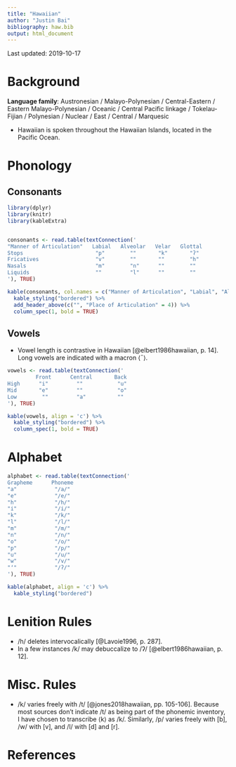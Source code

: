 ---
title: "Hawaiian"
author: "Justin Bai"
bibliography: haw.bib
output: html_document
---

Last updated: 2019-10-17

# Background

**Language family**: Austronesian / Malayo-Polynesian / Central-Eastern / Eastern Malayo-Polynesian / Oceanic / Central Pacific linkage / Tokelau-Fijian / Polynesian / Nuclear / East / Central / Marquesic

* Hawaiian is spoken throughout the Hawaiian Islands, located in the Pacific Ocean.

# Phonology

## Consonants

```{r echo=FALSE, message=FALSE, warning=FALSE, results = 'asis'}

library(dplyr)
library(knitr)
library(kableExtra)


consonants <- read.table(textConnection('
"Manner of Articulation"   Labial   Alveolar   Velar   Glottal
Stops                       "p"        ""       "k"       "ʔ"
Fricatives                  "v"        ""       ""        "h"
Nasals                      "m"        "n"      ""        ""
Liquids                     ""         "l"      ""        ""
'), TRUE)

kable(consonants, col.names = c("Manner of Articulation", "Labial", "Alveolar", "Velar", "Glottal"), align = 'c') %>%
  kable_styling("bordered") %>%
  add_header_above(c("", "Place of Articulation" = 4)) %>%
  column_spec(1, bold = TRUE)
```

## Vowels

* Vowel length is contrastive in Hawaiian [@elbert1986hawaiian, p. 14]. Long vowels are indicated with a macron ⟨¯⟩.

```{r echo=FALSE, message=FALSE, warning=FALSE, results = 'asis'}

vowels <- read.table(textConnection('
         Front      Central       Back
High      "i"         ""           "u"
Mid       "e"         ""           "o"
Low        ""         "a"          ""
'), TRUE)

kable(vowels, align = 'c') %>%
  kable_styling("bordered") %>%
  column_spec(1, bold = TRUE)
```  

# Alphabet

```{r echo=FALSE, message=FALSE, warning=FALSE, results = 'asis'}

alphabet <- read.table(textConnection('
Grapheme      Phoneme
"a"            "/a/"
"e"            "/e/"
"h"            "/h/"
"i"            "/i/"
"k"            "/k/"
"l"            "/l/"
"m"            "/m/"
"n"            "/n/"
"o"            "/o/"
"p"            "/p/"
"u"            "/u/"
"w"            "/v/"
"ʻ"            "/ʔ/"
'), TRUE)

kable(alphabet, align = 'c') %>%
  kable_styling("bordered")
```

# Lenition Rules

* /h/ deletes intervocalically [@Lavoie1996, p. 287].
* In a few instances /k/ may debuccalize to /ʔ/ [@elbert1986hawaiian, p. 12].

# Misc. Rules

* /k/ varies freely with /t/ [@jones2018hawaiian, pp. 105-106]. Because most sources don't indicate /t/ as being part of the phonemic inventory, I have chosen to transcribe ⟨k⟩ as /k/. Similarly, /p/ varies freely with [b], /w/ with [v], and /l/ with [d] and [r].

# References
